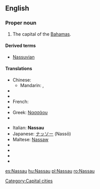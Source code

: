 {{wikipedia}}
==English==

===Proper noun===
{{en-proper noun}}

# The capital of the [[Bahamas]].

====Derived terms====
* [[Nassuvian]]

====Translations====
{{trans-top|The capital of the Bahamas}}
* Chinese:
** Mandarin: {{t|zh|拿騷|sc=Hani}}, {{t|zh|拿骚|tr=Násāo|sc=Hani}}
* {{trreq|Dutch}}
* {{trreq|Finnish}}
* French: {{t-|fr|Nassau}}
* {{trreq|German}}
* Greek: [[Νασσάου]]
* {{trreq|Hungarian}}
{{trans-mid}}
* Italian: '''Nassau''' {{f}}
* Japanese: [[ナッソー]] (Nassō)
* Maltese: [[Nassaw]]
* {{trreq|Portuguese}}
* {{trreq|Russian}}
* {{trreq|Spanish}}
* {{trreq|Thai}}
{{trans-bottom}}

{{anagrams:en/aanssu}}

[[Category:Capital cities]]

[[es:Nassau]]
[[hu:Nassau]]
[[pl:Nassau]]
[[ro:Nassau]]